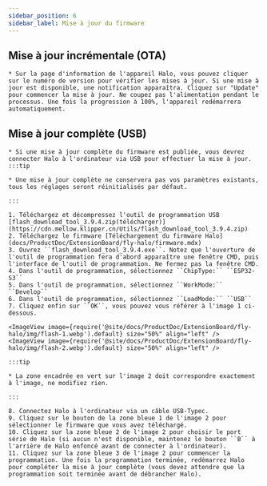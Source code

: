 ```yaml
---
sidebar_position: 6
sidebar_label: Mise à jour du firmware
---
```





## Mise à jour incrémentale (OTA)

    * Sur la page d'information de l'appareil Halo, vous pouvez cliquer sur le numéro de version pour vérifier les mises à jour. Si une mise à jour est disponible, une notification apparaîtra. Cliquez sur "Update" pour commencer la mise à jour. Ne coupez pas l'alimentation pendant le processus. Une fois la progression à 100%, l'appareil redémarrera automatiquement.


## Mise à jour complète (USB)

    * Si une mise à jour complète du firmware est publiée, vous devrez connecter Halo à l'ordinateur via USB pour effectuer la mise à jour.
    :::tip

    * Une mise à jour complète ne conservera pas vos paramètres existants, tous les réglages seront réinitialisés par défaut.

    :::

    1. Téléchargez et décompressez l'outil de programmation USB [flash_download_tool_3.9.4.zip(télécharger)](https://cdn.mellow.klipper.cn/Utils/flash_download_tool_3.9.4.zip)
    2. Téléchargez le firmware [Téléchargement du firmware Halo](docs/ProductDoc/ExtensionBoard/fly-halo/firmware.mdx)
    3. Ouvrez ``flash_download_tool_3.9.4.exe``. Notez que l'ouverture de l'outil de programmation fera d'abord apparaître une fenêtre CMD, puis l'interface de l'outil de programmation. Ne fermez pas la fenêtre CMD.
    4. Dans l'outil de programmation, sélectionnez ``ChipType:`` ``ESP32-S3``
    5. Dans l'outil de programmation, sélectionnez ``WorkMode:`` ``Develop``
    6. Dans l'outil de programmation, sélectionnez ``LoadMode:`` ``USB``
    7. Cliquez enfin sur ``OK``, vous pouvez vous référer à l'image 1 ci-dessous.

    <ImageView image={require('@site/docs/ProductDoc/ExtensionBoard/fly-halo/img/flash-1.webp').default} size="50%" align="left" />
    <ImageView image={require('@site/docs/ProductDoc/ExtensionBoard/fly-halo/img/flash-2.webp').default} size="50%" align="left" />

    :::tip

    * La zone encadrée en vert sur l'image 2 doit correspondre exactement à l'image, ne modifiez rien.

    :::

    8. Connectez Halo à l'ordinateur via un câble USB-Typec.
    9. Cliquez sur le bouton de la zone bleue 1 de l'image 2 pour sélectionner le firmware que vous avez téléchargé.
    10. Cliquez sur la zone bleue 2 de l'image 2 pour choisir le port série de Halo (si aucun n'est disponible, maintenez le bouton ``B`` à l'arrière de Halo enfoncé avant de connecter à l'ordinateur).
    11. Cliquez sur la zone bleue 3 de l'image 2 pour commencer la programmation. Une fois la programmation terminée, redémarrez Halo pour compléter la mise à jour complète (vous devez attendre que la programmation soit terminée avant de débrancher Halo).